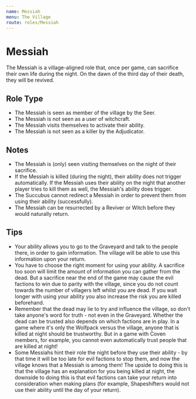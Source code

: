 ```yaml
---
name: Messiah
menu: The Village
route: roles/Messiah
---
```


# Messiah

The Messiah is a village-aligned role that, once per game, can sacrifice their own life during the night. On the dawn of the third day of their death, they will be revived.

## Role Type

- The Messiah is seen as member of the village by the Seer.
- The Messiah is not seen as a user of witchcraft.
- The Messiah visits themselves to activate their ability.
- The Messiah is not seen as a killer by the Adjudicator.

## Notes

- The Messiah is (only) seen visiting themselves on the night of their sacrifice.
- If the Messiah is killed (during the night), their ability does not trigger automatically. If the Messiah uses their ability on the night that another player tries to kill them as well, the Messiah's ability does trigger.
- The Succubus cannot redirect a Messiah in order to prevent them from using their ability (successfully).
- The Messiah can be resurrected by a Reviver or Witch before they would naturally return.

## Tips

- Your ability allows you to go to the Graveyard and talk to the people there, in order to gain information. The village will be able to use this information upon your return.
- You have to choose the right moment for using your ability. A sacrifice too soon will limit the amount of information you can gather from the dead. But a sacrifice near the end of the game may cause the evil factions to win due to parity with the village, since you do not count towards the number of villagers left whilst you are dead. If you wait longer with using your ability you also increase the risk you are killed beforehand.
- Remember that the dead may lie to try and influence the village, so don't take anyone's word for truth - not even in the Graveyard. Whether the dead can be trusted also depends on which factions are in play. In a game where it's only the Wolfpack versus the village, anyone that is killed at night should be trustworthy. But in a game with Coven members, for example, you cannot even automatically trust people that are killed at night!
- Some Messiahs hint their role the night before they use their ability - by that time it will be too late for evil factions to stop them, and now the village knows that a Messiah is among them! The upside to doing this is that the village has an explanation for you being killed at night, the downside to doing this is that evil factions can take your return into consideration when making plans (for example, Shapeshifters would not use their ability until the day of your return).
